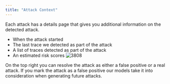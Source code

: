 ```yaml
---
title: "Attack Context"
---
```


Each attack has a details page that gives you additional information on the
detected attack.

- When the attack started
- The last trace we detected as part of the attack
- A list of traces detected as part of the attack
- An estimated risk scores
  ![3808](/images/994e58a-96c77ed-Screenshot_2022-11-26_at_7.53.30_PM.png)

On the top right you can resolve the attack as either a false positive or a real
attack. If you mark the attack as a false positive our models take it into
consideration when generating future attacks.
